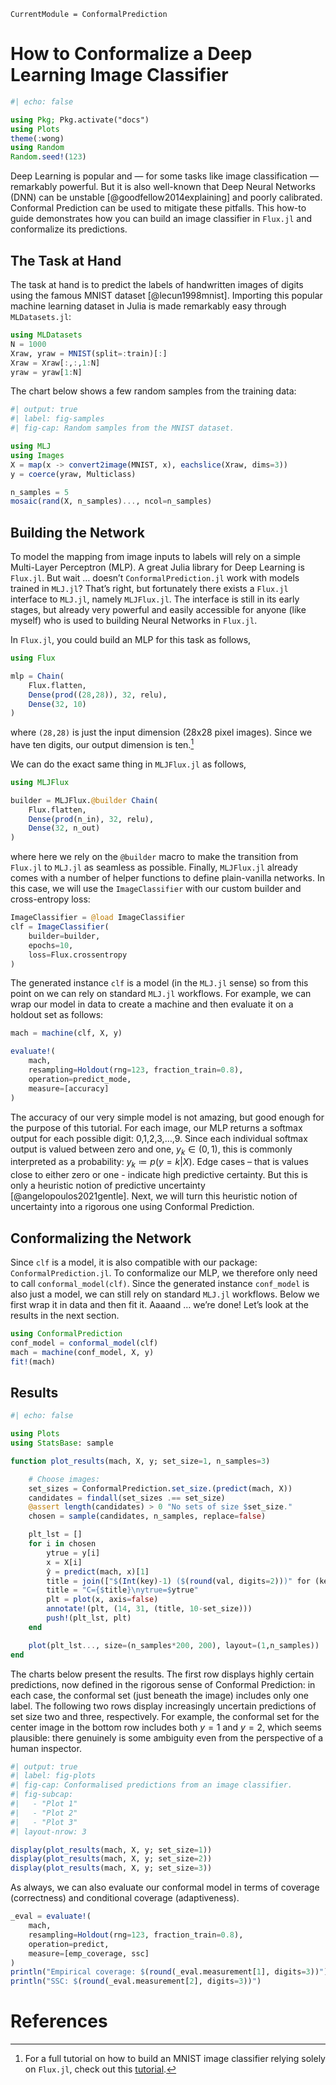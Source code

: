 ```@meta
CurrentModule = ConformalPrediction
```

# How to Conformalize a Deep Learning Image Classifier

```julia
#| echo: false

using Pkg; Pkg.activate("docs")
using Plots
theme(:wong)
using Random
Random.seed!(123)
```

Deep Learning is popular and --- for some tasks like image classification --- remarkably powerful. But it is also well-known that Deep Neural Networks (DNN) can be unstable [@goodfellow2014explaining] and poorly calibrated. Conformal Prediction can be used to mitigate these pitfalls. This how-to guide demonstrates how you can build an image classifier in `Flux.jl` and conformalize its predictions.

## The Task at Hand 

The task at hand is to predict the labels of handwritten images of digits using the famous MNIST dataset [@lecun1998mnist]. Importing this popular machine learning dataset in Julia is made remarkably easy through `MLDatasets.jl`:

```julia
using MLDatasets
N = 1000
Xraw, yraw = MNIST(split=:train)[:]
Xraw = Xraw[:,:,1:N]
yraw = yraw[1:N]
```

The chart below shows a few random samples from the training data:

```julia
#| output: true
#| label: fig-samples
#| fig-cap: Random samples from the MNIST dataset.

using MLJ
using Images
X = map(x -> convert2image(MNIST, x), eachslice(Xraw, dims=3))
y = coerce(yraw, Multiclass)

n_samples = 5
mosaic(rand(X, n_samples)..., ncol=n_samples)
```

## Building the Network

To model the mapping from image inputs to labels will rely on a simple Multi-Layer Perceptron (MLP). A great Julia library for Deep Learning is `Flux.jl`. But wait ... doesn't `ConformalPrediction.jl` work with models trained in `MLJ.jl`? That's right, but fortunately there exists a `Flux.jl` interface to `MLJ.jl`, namely `MLJFlux.jl`. The interface is still in its early stages, but already very powerful and easily accessible for anyone (like myself) who is used to building Neural Networks in `Flux.jl`. 

In `Flux.jl`, you could build an MLP for this task as follows,

```julia
using Flux

mlp = Chain(
    Flux.flatten,
    Dense(prod((28,28)), 32, relu),
    Dense(32, 10)
)
```

where `(28,28)` is just the input dimension (28x28 pixel images). Since we have ten digits, our output dimension is ten.^[For a full tutorial on how to build an MNIST image classifier relying solely on `Flux.jl`, check out this [tutorial](https://fluxml.ai/Flux.jl/stable/tutorials/2021-01-26-mlp/).]

We can do the exact same thing in `MLJFlux.jl` as follows,

```julia
using MLJFlux

builder = MLJFlux.@builder Chain(
    Flux.flatten,
    Dense(prod(n_in), 32, relu),
    Dense(32, n_out)
)
```

where here we rely on the `@builder` macro to make the transition from `Flux.jl` to `MLJ.jl` as seamless as possible. Finally, `MLJFlux.jl` already comes with a number of helper functions to define plain-vanilla networks. In this case, we will use the `ImageClassifier` with our custom builder and cross-entropy loss:

```julia
ImageClassifier = @load ImageClassifier
clf = ImageClassifier(
    builder=builder,
    epochs=10,
    loss=Flux.crossentropy
)
```

The generated instance `clf` is a model (in the `MLJ.jl` sense) so from this point on we can rely on standard `MLJ.jl` workflows. For example, we can wrap our model in data to create a machine and then evaluate it on a holdout set as follows:

```julia
mach = machine(clf, X, y)

evaluate!(
    mach,
    resampling=Holdout(rng=123, fraction_train=0.8),
    operation=predict_mode,
    measure=[accuracy]
)
```

The accuracy of our very simple model is not amazing, but good enough for the purpose of this tutorial. For each image, our MLP returns a softmax output for each possible digit: 0,1,2,3,...,9. Since each individual softmax output is valued between zero and one, $y_k\in(0,1)$, this is commonly interpreted as a probability: $y_k\coloneqq p(y=k|X)$. Edge cases -- that is values close to either zero or one - indicate high predictive certainty. But this is only a heuristic notion of predictive uncertainty [@angelopoulos2021gentle]. Next, we will turn this heuristic notion of uncertainty into a rigorous one using Conformal Prediction.

## Conformalizing the Network

Since `clf` is a model, it is also compatible with our package: `ConformalPrediction.jl`. To conformalize our MLP, we therefore only need to call `conformal_model(clf)`. Since the generated instance `conf_model` is also just a model, we can still rely on standard `MLJ.jl` workflows. Below we first wrap it in data and then fit it. Aaaand ... we're done! Let's look at the results in the next section.

```julia
using ConformalPrediction
conf_model = conformal_model(clf)
mach = machine(conf_model, X, y)
fit!(mach)
```

## Results

```julia
#| echo: false

using Plots
using StatsBase: sample

function plot_results(mach, X, y; set_size=1, n_samples=3)

    # Choose images:
    set_sizes = ConformalPrediction.set_size.(predict(mach, X))
    candidates = findall(set_sizes .== set_size)
    @assert length(candidates) > 0 "No sets of size $set_size."
    chosen = sample(candidates, n_samples, replace=false)

    plt_lst = []
    for i in chosen
        ytrue = y[i]
        x = X[i]
        ŷ = predict(mach, x)[1]
        title = join(["$(Int(key)-1) ($(round(val, digits=2)))" for (key, val) in ŷ.prob_given_ref], ", ")
        title = "C={$title}\nytrue=$ytrue"
        plt = plot(x, axis=false)
        annotate!(plt, (14, 31, (title, 10-set_size)))
        push!(plt_lst, plt)
    end

    plot(plt_lst..., size=(n_samples*200, 200), layout=(1,n_samples))
end
```

The charts below present the results. The first row displays highly certain predictions, now defined in the rigorous sense of Conformal Prediction: in each case, the conformal set (just beneath the image) includes only one label. The following two rows display increasingly uncertain predictions of set size two and three, respectively. For example, the conformal set for the center image in the bottom row includes both $y=1$ and $y=2$, which seems plausible: there genuinely is some ambiguity even from the perspective of a human inspector.

```julia
#| output: true
#| label: fig-plots
#| fig-cap: Conformalised predictions from an image classifier.
#| fig-subcap:
#|   - "Plot 1"
#|   - "Plot 2"
#|   - "Plot 3"
#| layout-nrow: 3

display(plot_results(mach, X, y; set_size=1))
display(plot_results(mach, X, y; set_size=2))
display(plot_results(mach, X, y; set_size=3))
```

As always, we can also evaluate our conformal model in terms of coverage (correctness) and conditional coverage (adaptiveness).

```julia
_eval = evaluate!(
    mach,
    resampling=Holdout(rng=123, fraction_train=0.8),
    operation=predict,
    measure=[emp_coverage, ssc]
)
println("Empirical coverage: $(round(_eval.measurement[1], digits=3))")
println("SSC: $(round(_eval.measurement[2], digits=3))")
```

# References